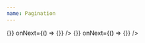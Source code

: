 ```yaml
---
name: Pagination
---
```


<Playground title="Large Pagination">
  <LargePagination
    hasNextPage
    pageCursors={{
      first: { page: 1, cursor: "Y3Vyc29yMg==", isCurrent: false },
      last: { page: 20, cursor: "Y3Vyc29yMw==", isCurrent: false },
      around: [
        { page: 6, cursor: "Y3Vyc29yMw==", isCurrent: true },
        { page: 7, cursor: "Y3Vyc29yMg==", isCurrent: false },
        { page: 8, cursor: "Y3Vyc29yMw==", isCurrent: false },
        { page: 9, cursor: "Y3Vyc29yMw==", isCurrent: false },
      ],
      previous: { page: 5, cursor: "Y3Vyc29yMw==", isCurrent: false },
      " $refType": null,
    }}
    onClick={() => {}}
    onNext={() => {}}
  />
</Playground>

<Playground title="Small Pagination">
  <SmallPagination
    hasNextPage
    pageCursors={{
      first: { page: 1, cursor: "Y3Vyc29yMg==", isCurrent: false },
      last: { page: 20, cursor: "Y3Vyc29yMw==", isCurrent: false },
      around: [
        { page: 6, cursor: "Y3Vyc29yMw==", isCurrent: true },
        { page: 7, cursor: "Y3Vyc29yMg==", isCurrent: false },
        { page: 8, cursor: "Y3Vyc29yMw==", isCurrent: false },
        { page: 9, cursor: "Y3Vyc29yMw==", isCurrent: false },
      ],
      previous: { page: 5, cursor: "Y3Vyc29yMw==", isCurrent: false },
      " $refType": null,
    }}
    onClick={() => {}}
    onNext={() => {}}
  />
</Playground>
